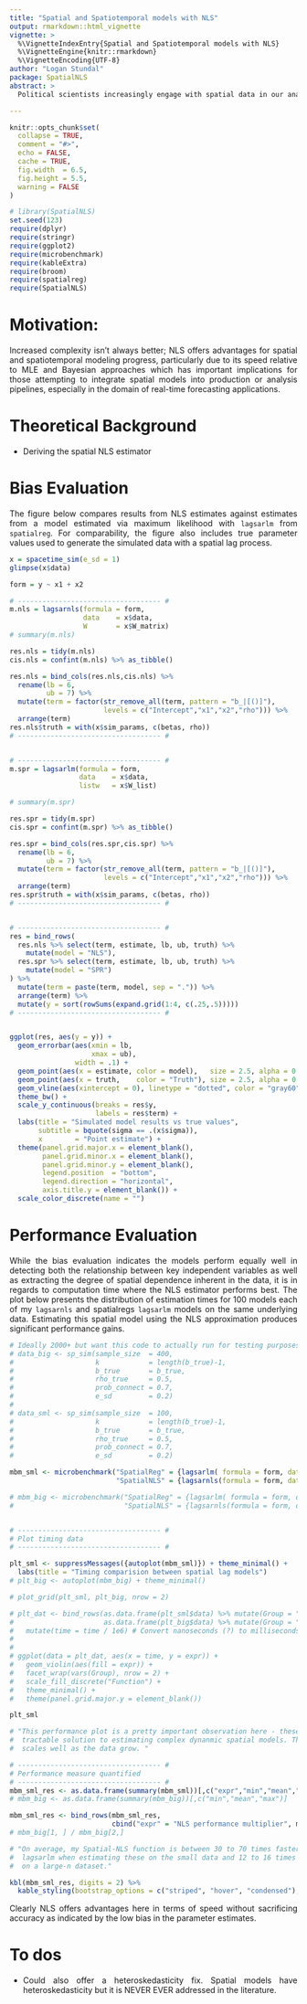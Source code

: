 ```yaml
---
title: "Spatial and Spatiotemporal models with NLS"
output: rmarkdown::html_vignette
vignette: >
  %\VignetteIndexEntry{Spatial and Spatiotemporal models with NLS}
  %\VignetteEngine{knitr::rmarkdown}
  %\VignetteEncoding{UTF-8}
author: "Logan Stundal"
package: SpatialNLS
abstract: >
  Political scientists increasingly engage with spatial data in our analysis of political phenomena. This is a great indication of the progress in the discipline - as political scientists gain access to more accurate, highly precise measures of political variables that include indicators on spatial information we are able to make new inroads into understanding problems that were once out of reach. This progress brings with it advances in our theorization. Rather than simply treating space as a nuisance we now work much more to incorporate it directly into our theoretical models. These more sophisticated theories have generated intense methodological research on ways to incorporate the theoretically implied dynamics of space into our statistical models which seek to measure processes. However, this development of sophisticated modeling techniques along with the aforementioned expansion of spatial data access has given rise to a new problem - computation. These new models of space present extensive computational challenges. Often the technical difficulties of estimation serve as a new impediment to theoretical progress. Solutions typically seek to address the computational challenges of space through complexity - that is, the proposed solutions typically are more advanced statistical methods. For example INLA or Singranelli and XYZ on their probit estimator [See also xyz for more on this.]. While these state-of-the-art developments in the domain of spatial modeling offer exciting new avenues for future research they also present an impediment for future theoretical progress in our discipline as they exclude large swathes of researchers who lack the technical expertise to engage with and successfully deploy these models. Worse, finding that existing methods provide no feasible solutions to a technical estimation problem, some researchers may turn to these more sophisticated techniques without a full appreciation of the particular features of the models required for successful theory testing. In order to address this problem in this paper I instead offer an alternative solution for applied researchers seeking to model the spatial dynamics of their newly acquired large-n spatially explicit data sets: Spatial Lag and Spatial Error regression estimated via non-linear least squares. In contrast to more complex techniques such as Bayesian models estimated via MCMC or INLA, or optimization routines that struggle to successfully converge when confronted with complicated likelihoods inherent to dynamic spatial processes, nonlinear least squares (NLS) offers a number of attractive features including familiarity for many researchers already trained in ordinary least squares and speed - NLS can provide estimates for complex spatial models in a fraction of the time of comparable models estimated via maximum likelihood or Bayesian techniques. In the remainder of this paper I will introduce the NLS Spatial Lag and Spatial Error model as well as explain the purpose and areas for research applications. Following this I will discuss the performance of these NLS models compared to a number of more complex competitors. Finally, I will review a new software package available now in R, Python, and Stata for researchers to use in their applied spatial studies. Following this presentation of the automated commands from the software, the paper explores extensions of the sptial lag model germane to the study of poltiical process that incorporate dynamics implied by our theories more directly into our statistical models.

---
```

`<style>body{text-align: justify}</style>`{=html}

```r
knitr::opts_chunk$set(
  collapse = TRUE,
  comment = "#>",
  echo = FALSE,
  cache = TRUE,
  fig.width  = 6.5,
  fig.height = 5.5,
  warning = FALSE
)
```

```r
# library(SpatialNLS)
set.seed(123)
require(dplyr)
require(stringr)
require(ggplot2)
require(microbenchmark)
require(kableExtra)
require(broom)
require(spatialreg)
require(SpatialNLS)
```

# Motivation:

Increased complexity isn't always better; NLS offers advantages for spatial and spatiotemporal modeling progress, particularly due to its speed relative to MLE and Bayesian approaches which has important implications for those attempting to integrate spatial models into production or analysis pipelines, especially in the domain of real-time forecasting applications.

# Theoretical Background
* Deriving the spatial NLS estimator

# Bias Evaluation
The figure below compares results from NLS estimates against estimates from a model estimated via maximum likelihood with `lagsarlm` from `spatialreg`. For comparability, the figure also includes true parameter values used to generate the simulated data with a spatial lag process. 
```r

x = spacetime_sim(e_sd = 1)
glimpse(x$data)

form = y ~ x1 + x2

# ----------------------------------- #
m.nls = lagsarnls(formula = form, 
                  data    = x$data,
                  W       = x$W_matrix)
# summary(m.nls)

res.nls = tidy(m.nls)
cis.nls = confint(m.nls) %>% as_tibble()

res.nls = bind_cols(res.nls,cis.nls) %>%
  rename(lb = 6,
         ub = 7) %>%
  mutate(term = factor(str_remove_all(term, pattern = "b_|[()]"), 
                       levels = c("Intercept","x1","x2","rho"))) %>%
  arrange(term)
res.nls$truth = with(x$sim_params, c(betas, rho))
# ----------------------------------- #


# ----------------------------------- #
m.spr = lagsarlm(formula = form, 
                 data    = x$data,
                 listw   = x$W_list)

# summary(m.spr)

res.spr = tidy(m.spr)
cis.spr = confint(m.spr) %>% as_tibble()

res.spr = bind_cols(res.spr,cis.spr) %>%
  rename(lb = 6,
         ub = 7) %>%
  mutate(term = factor(str_remove_all(term, pattern = "b_|[()]"), 
                       levels = c("Intercept","x1","x2","rho"))) %>%
  arrange(term)
res.spr$truth = with(x$sim_params, c(betas, rho))
# ----------------------------------- #


# ----------------------------------- #
res = bind_rows(
  res.nls %>% select(term, estimate, lb, ub, truth) %>% 
    mutate(model = "NLS"),
  res.spr %>% select(term, estimate, lb, ub, truth) %>% 
    mutate(model = "SPR")
) %>%
  mutate(term = paste(term, model, sep = ".")) %>%
  arrange(term) %>%
  mutate(y = sort(rowSums(expand.grid(1:4, c(.25,.5)))))
# ----------------------------------- #


ggplot(res, aes(y = y)) +
  geom_errorbar(aes(xmin = lb,
                    xmax = ub),
                width = .1) +
  geom_point(aes(x = estimate, color = model),   size = 2.5, alpha = 0.6) +
  geom_point(aes(x = truth,    color = "Truth"), size = 2.5, alpha = 0.6) +
  geom_vline(aes(xintercept = 0), linetype = "dotted", color = "gray60", size = 0.5) + 
  theme_bw() + 
  scale_y_continuous(breaks = res$y,
                     labels = res$term) + 
  labs(title = "Simulated model results vs true values",
       subtitle = bquote(sigma == .(x$sigma)),
       x        = "Point estimate") + 
  theme(panel.grid.major.x = element_blank(),
        panel.grid.minor.x = element_blank(),
        panel.grid.minor.y = element_blank(),
        legend.position  = "bottom",
        legend.direction = "horizontal",
        axis.title.y = element_blank()) +
  scale_color_discrete(name = "")
```


# Performance Evaluation
While the bias evaluation indicates the models perform equally well in detecting both the relationship between key independent variables as well as extracting the degree of spatial dependence inherent in the data, it is in regards to computation time where the NLS estimator performs best. The plot below presents the distribution of estimation times for 100 models each of my `lagsarnls` and spatialregs `lagsarlm` models on the same underlying data. Estimating this spatial model using the NLS approximation produces significant performance gains. 

```r

# Ideally 2000+ but want this code to actually run for testing purposes
# data_big <- sp_sim(sample_size  = 400,
#                    k            = length(b_true)-1,
#                    b_true       = b_true,
#                    rho_true     = 0.5,
#                    prob_connect = 0.7,
#                    e_sd         = 0.2)
# 
# data_sml <- sp_sim(sample_size  = 100,
#                    k            = length(b_true)-1,
#                    b_true       = b_true,
#                    rho_true     = 0.5,
#                    prob_connect = 0.7,
#                    e_sd         = 0.2)

mbm_sml <- microbenchmark("SpatialReg" = {lagsarlm( formula = form, data = x$data, listw=x$W_list, quiet=T)},
                          "SpatialNLS" = {lagsarnls(formula = form, data = x$data, W = x$W_matrix)})

# mbm_big <- microbenchmark("SpatialReg" = {lagsarlm( formula = form, data = x$data, listw=x$W_list, quiet=T)},
#                           "SpatialNLS" = {lagsarnls(formula = form, data = x$data, W = x$W_matrix)})


# ----------------------------------- #
# Plot timing data
# ----------------------------------- #

plt_sml <- suppressMessages({autoplot(mbm_sml)}) + theme_minimal() + 
  labs(title = "Timing comparision between spatial lag models")
# plt_big <- autoplot(mbm_big) + theme_minimal()

# plot_grid(plt_sml, plt_big, nrow = 2)

# plt_dat <- bind_rows(as.data.frame(plt_sml$data) %>% mutate(Group = "Small-n = 100"),
#                      as.data.frame(plt_big$data) %>% mutate(Group = "Large-n = 800")) %>%
#   mutate(time = time / 1e6) # Convert nanoseconds (?) to milliseconds [latter validated with plots]
# 
# 
# ggplot(data = plt_dat, aes(x = time, y = expr)) +
#   geom_violin(aes(fill = expr)) +
#   facet_wrap(vars(Group), nrow = 2) +
#   scale_fill_discrete("Function") +
#   theme_minimal() +
#   theme(panel.grid.major.y = element_blank())

plt_sml

# "This performance plot is a pretty important observation here - these models offer a
#  tractable solution to estimating complex dynanmic spatial models. This solution also
#  scales well as the data grow. "

# ----------------------------------- #
# Performance measure quantified
# ----------------------------------- #
mbm_sml_res <- as.data.frame(summary(mbm_sml))[,c("expr","min","mean","max")]
# mbm_big <- as.data.frame(summary(mbm_big))[,c("min","mean","max")]

mbm_sml_res <- bind_rows(mbm_sml_res,
                         cbind("expr" = "NLS performance multiplier", mbm_sml_res[1,2:4] / mbm_sml_res[2,2:4]))
# mbm_big[1, ] / mbm_big[2,]

# "On average, my Spatial-NLS function is between 30 to 70 times faster than
#  lagsarlm when estimating these on the small data and 12 to 16 times faster
#  on a large-n dataset."

kbl(mbm_sml_res, digits = 2) %>%
  kable_styling(bootstrap_options = c("striped", "hover", "condensed"), full_width = TRUE)
```

Clearly NLS offers advantages here in terms of speed without sacrificing accuracy as indicated by the low bias in the parameter estimates.


# To dos
  * Could also offer a heteroskedasticity fix. Spatial models have heteroskedasticity but it is NEVER EVER addressed in the literature.

